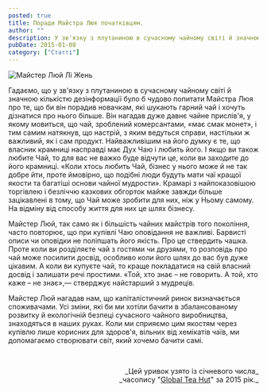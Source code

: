 ```yaml
---
posted: true
title: Поради Майстра Люя початківцям.
author: ""
description: У зв'язку з плутаниною в сучасному чайному світі й значною кількістю дезінформації, гадаємо, було б чудово попитати Майстра Люя про...
pubDate: 2015-01-08
category: ["Статті"]
---
```


<img src={Image1.src}  class="align-center" alt="Майстер Люй Лі Жень" />

Гадаємо, що у зв'язку з плутаниною в сучасному чайному світі й значною кількістю дезінформації було б чудово попитати Майстра Люя про те, що би він порадив новачкам, які шукають гарний чай і хочуть дізнатися про нього більше. Він нагадав дуже давнє чайне прислів'я, у якому мовиться, що чай, зроблений комерсантами, «має смак монет», і тим самим натякнув, що настрій, з яким ведуться справи, настільки ж важливий, як і сам продукт. Найважливішим на його думку є те, що власник крамниці насправді має Дух Чаю і любить його. І якщо ви також любите Чай, то для вас не важко буде відчути це, коли ви заходите до його крамниці. «Коли хтось любить Чай, бізнес у нього може й не так добре йти, проте ймовірно, що подібні люди будуть мати чаї кращої якости та багатіші основи чайної мудрости». Крамарі з найпоказовішою торгівлею і безліччю казкових обгорток майже завжди більше зацікавлені в тому, що Чай може зробити для них, ніж у Ньому самому. На відміну від способу життя для них це шлях бізнесу.

Майстер Люй, так само як і більшість чайних майстрів того покоління, часто повторює, що при купівлі Чаю оповідання не важливі. Барвисті описи чи оповідки не поліпшать його якість. Про це ствердить чашка. Проте коли ви розділяєте чай з гостями чи друзями, то розповідь про чай може посилити досвід, особливо коли його шлях до вас був дуже цікавим. А коли ви купуєте чай, то краще покладатися на свій власний досвід і залишати речі простими. «Той, хто знає – не говорить. А той, хто каже – не знає»,— стверджує найстарший з мудреців.

Майстер Люй нагадав нам, що капіталістичний ринок визначається споживачами. Усі зміни, які би ми хотіли бачити в збалансованому розвитку й екологічній безпеці сучасного чайного виробництва, знаходяться в наших руках. Коли ми сприяємо цим якостям через купівлю лише корисних для здоров'я, вільних від хемікатів чаїв, ми допомагаємо створювати світ, який хочемо бачити самі.

<p>&nbsp;</p>
<p align="right" style="font-size: 0.9rem;">_Цей уривок узято із січневого числа_<br />_часопису "<a href="http://www.globalteahut.org/" target="_blank" rel="noopener">Global Tea Hut</a>" за 2015 рік._</p>